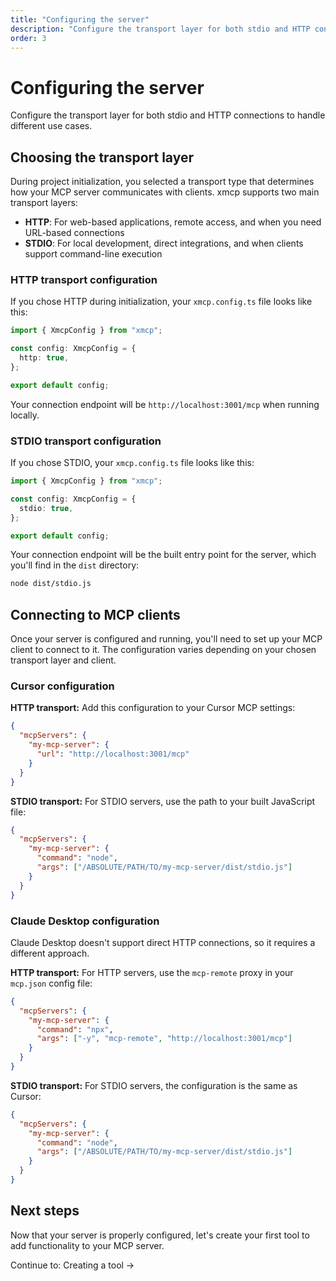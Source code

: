 ```yaml
---
title: "Configuring the server"
description: "Configure the transport layer for both stdio and HTTP connections to handle different use cases."
order: 3
---
```


# Configuring the server

Configure the transport layer for both stdio and HTTP connections to handle different use cases.

## Choosing the transport layer

During project initialization, you selected a transport type that determines how your MCP server communicates with clients. xmcp supports two main transport layers:

- **HTTP**: For web-based applications, remote access, and when you need URL-based connections
- **STDIO**: For local development, direct integrations, and when clients support command-line execution

### HTTP transport configuration

If you chose HTTP during initialization, your `xmcp.config.ts` file looks like this:

```typescript
import { XmcpConfig } from "xmcp";

const config: XmcpConfig = {
  http: true,
};

export default config;
```

Your connection endpoint will be `http://localhost:3001/mcp` when running locally.

### STDIO transport configuration

If you chose STDIO, your `xmcp.config.ts` file looks like this:

```typescript
import { XmcpConfig } from "xmcp";

const config: XmcpConfig = {
  stdio: true,
};

export default config;
```

Your connection endpoint will be the built entry point for the server, which you'll find in the `dist` directory:

```bash
node dist/stdio.js
```

## Connecting to MCP clients

Once your server is configured and running, you'll need to set up your MCP client to connect to it. The configuration varies depending on your chosen transport layer and client.

### Cursor configuration

**HTTP transport:**
Add this configuration to your Cursor MCP settings:

```json
{
  "mcpServers": {
    "my-mcp-server": {
      "url": "http://localhost:3001/mcp"
    }
  }
}
```

**STDIO transport:**
For STDIO servers, use the path to your built JavaScript file:

```json
{
  "mcpServers": {
    "my-mcp-server": {
      "command": "node",
      "args": ["/ABSOLUTE/PATH/TO/my-mcp-server/dist/stdio.js"]
    }
  }
}
```

### Claude Desktop configuration

Claude Desktop doesn't support direct HTTP connections, so it requires a different approach.

**HTTP transport:**
For HTTP servers, use the `mcp-remote` proxy in your `mcp.json` config file:

```json
{
  "mcpServers": {
    "my-mcp-server": {
      "command": "npx",
      "args": ["-y", "mcp-remote", "http://localhost:3001/mcp"]
    }
  }
}
```

**STDIO transport:**
For STDIO servers, the configuration is the same as Cursor:

```json
{
  "mcpServers": {
    "my-mcp-server": {
      "command": "node",
      "args": ["/ABSOLUTE/PATH/TO/my-mcp-server/dist/stdio.js"]
    }
  }
}
```

## Next steps

Now that your server is properly configured, let's create your first tool to add functionality to your MCP server.

<ContinueLink href="/learn/creating-tool">
  Continue to: Creating a tool →
</ContinueLink>
